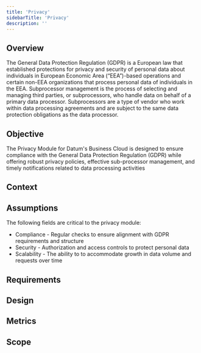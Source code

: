 ```yaml
---
title: 'Privacy'
sidebarTitle: 'Privacy'
description: ''
---
```


## Overview
The General Data Protection Regulation (GDPR) is a European law that established protections for privacy and security of personal data about individuals in European Economic Area (“EEA”)-based operations and certain non-EEA organizations that process personal data of individuals in the EEA.
Subprocessor management is the process of selecting and managing third parties, or subprocessors, who handle data on behalf of a primary data processor. Subprocessors are a type of vendor who work within data processing agreements and are subject to the same data protection obligations as the data processor.
## Objective
The Privacy Module for Datum's Business Cloud is designed to ensure compliance with the General Data Protection Regulation (GDPR) while offering 
robust privacy policies, effective sub-processor management, and timely notifications related to data processing activities
## Context

## Assumptions
The following fields are critical to the privacy module:
- Compliance - Regular checks to ensure alignment with GDPR requirements and structure
- Security - Authorization and access controls to protect personal data
- Scalability - The ability to to accommodate growth in data volume and requests over time 
## Requirements

## Design

## Metrics

## Scope